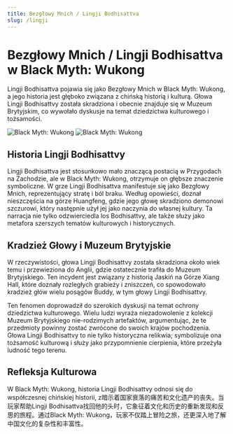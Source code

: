 ```yaml
---
title: Bezgłowy Mnich / Lingji Bodhisattva
slug: /lingji
---
```


# Bezgłowy Mnich / Lingji Bodhisattva w Black Myth: Wukong

Lingji Bodhisattva pojawia się jako Bezgłowy Mnich w Black Myth: Wukong, a jego historia jest głęboko związana z chińską historią i kulturą. Głowa Lingji Bodhisattvy została skradziona i obecnie znajduje się w Muzeum Brytyjskim, co wywołało dyskusje na temat dziedzictwa kulturowego i tożsamości.

<img src="https://image.informedainews.com/wutou.jpg" alt="Black Myth: Wukong"/>

<img src="https://image.informedainews.com/linji.jpeg" alt="Black Myth: Wukong"/>

## Historia Lingji Bodhisattvy

Lingji Bodhisattva jest stosunkowo mało znaczącą postacią w Przygodach na Zachodzie, ale w Black Myth: Wukong, otrzymuje on głębsze znaczenie symboliczne. W grze Lingji Bodhisattva manifestuje się jako Bezgłowy Mnich, reprezentujący stratę i ból braku. Według opowieści, doznał nieszczęścia na górze Huangfeng, gdzie jego głowę skradziono demonowi szczurowi, który następnie użył jej jako naczynia do własnej kultury. Ta narracja nie tylko odzwierciedla los Bodhisattvy, ale także służy jako metafora szerszych tematów kulturowych i historycznych.

## Kradzież Głowy i Muzeum Brytyjskie

W rzeczywistości, głowa Lingji Bodhisattvy została skradziona około wiek temu i przewieziona do Anglii, gdzie ostatecznie trafiła do Muzeum Brytyjskiego. Ten incydent jest związany z historią Jaskiń na Górze Xiang Hall, które doznały rozległych grabieży i zniszczeń, co spowodowało kradzież głów wielu posągów Buddy, w tym głowy Lingji Bodhisattvy.

Ten fenomen doprowadził do szerokich dyskusji na temat ochrony dziedzictwa kulturowego. Wielu ludzi wyraża niezadowolenie z kolekcji Muzeum Brytyjskiego nie-rodzimych artefaktów, argumentując, że te przedmioty powinny zostać zwrócone do swoich krajów pochodzenia. Głowa Lingji Bodhisattvy to nie tylko historyczna relikwia; symbolizuje ona tożsamość kulturową i służy jako przypomnienie cierpienia, które przeżyła ludność tego terenu.

## Refleksja Kulturowa

W Black Myth: Wukong, historia Lingji Bodhisattvy odnosi się do współczesnej chińskiej historii, z暗示着国家衰落的痛苦和文化遗产的丧失。当玩家帮助Lingji Bodhisattva找回他的头时，它象征着文化和历史的重新发现和反思的旅程。通过Black Myth: Wukong，玩家不仅踏上冒险之旅，还更深入地了解中国文化的复杂性和丰富性。